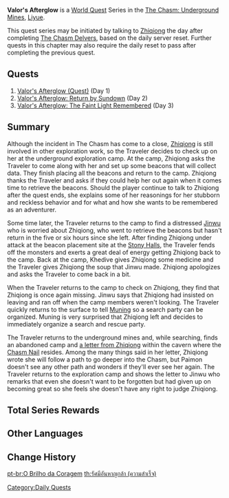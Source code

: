{{About|the quest series|all world quests and the achievement|Valor's Afterglow (Disambiguation)}}
{{Chapter Infobox
|image         = World Quest Valor's Afterglow.png
|type          = World
|region        = Liyue
|area          = The Chasm: Underground Mines
}}
'''Valor's Afterglow''' is a [[World Quest]] Series in the [[The Chasm: Underground Mines]], [[Liyue]].

This quest series may be initiated by talking to [[Zhiqiong]] the day after completing [[The Chasm Delvers]], based on the daily server reset. Further quests in this chapter may also require the daily reset to pass after completing the previous quest.

==Quests==
# [[Valor's Afterglow (Quest)]] (Day 1)
# [[Valor's Afterglow: Return by Sundown]] (Day 2)
# [[Valor's Afterglow: The Faint Light Remembered]] (Day 3)

==Summary==
Although the incident in The Chasm has come to a close, [[Zhiqiong]] is still involved in other exploration work, so the Traveler decides to check up on her at the underground exploration camp. At the camp, Zhiqiong asks the Traveler to come along with her and set up some beacons that will collect data. They finish placing all the beacons and return to the camp. Zhiqiong thanks the Traveler and asks if they could help her out again when it comes time to retrieve the beacons. Should the player continue to talk to Zhiqiong after the quest ends, she explains some of her reasonings for her stubborn and reckless behavior and for what and how she wants to be remembered as an adventurer.

Some time later, the Traveler returns to the camp to find a distressed [[Jinwu]] who is worried about Zhiqiong, who went to retrieve the beacons but hasn't return in the five or six hours since she left. After finding Zhiqiong under attack at the beacon placement site at the [[Stony Halls]], the Traveler fends off the monsters and exerts a great deal of energy getting Zhiqiong back to the camp. Back at the camp, Khedive gives Zhiqiong some medicine and the Traveler gives Zhiqiong the soup that Jinwu made. Zhiqiong apologizes and asks the Traveler to come back in a bit.

When the Traveler returns to the camp to check on Zhiqiong, they find that Zhiqiong is once again missing. Jinwu says that Zhiqiong had insisted on leaving and ran off when the camp members weren't looking. The Traveler quickly returns to the surface to tell [[Muning]] so a search party can be organized. Muning is very surprised that Zhiqiong left and decides to immediately organize a search and rescue party.

The Traveler returns to the underground mines and, while searching, finds an abandoned camp and [[Zhiqiong's Letter|a letter from Zhiqiong]] within the cavern where the [[Chasm Nail]] resides. Among the many things said in her letter, Zhiqiong wrote she will follow a path to go deeper into the Chasm, but Paimon doesn't see any other path and wonders if they'll ever see her again. The Traveler returns to the exploration camp and shows the letter to Jinwu who remarks that even she doesn't want to be forgotten but had given up on becoming great so she feels she doesn't have any right to judge Zhiqiong.

==Total Series Rewards==
{{Event Rewards
|Type = Quest
|Adventure EXP = 600
|Mora = 70,000
|Primogem = 80
|Hero's Wit = 6
|sort = Adventure EXP,Primogem,Hero's Wit,Mora
}}

==Other Languages==
{{Other Languages
|en      = Valor's Afterglow
|zhs     = 勇气的余晖
|zhs_rm  = Yǒngqì de Yúhuī
|zht     = 勇氣的餘暉
|zht_rm  = Yǒngqì de Yúhuī
|zh_tl   = Valor's Afterglow
|ja      = 勇気の残照
|ja_rm   = Yuuki no Zanshou{{Assumed}}
|ja_tl   = Valor's Afterglow
|ko      = {{tt|용기|勇氣}}의 {{tt|여광|餘光}}
|ko_rm   = Yonggi-ui Yeogwang
|ko_tl   = Valor's Afterglow
|es      = El resplandor del valor
|es_tl   = The Glow of Valor
|fr      = Rémanence de courage
|fr_tl   = Courage's Remanence
|ru      = Отблески храбрости
|ru_tl   = Reflection of Valor
|th      = รัศมีอันหาญกล้า
|th_rm   = Ratmi an han kla
|th_tl   = 
|vi      = Hào Quang Của Dũng Khí
|vi_tl   = 
|de      = Abendröte des Muts
|de_tl   = Afterglow of Valor
|id      = Senja Keberanian
|id_tl   = Dusk of Bravery
|pt      = O Brilho da Coragem
|pt_tl   = 
|tr      = Cesaretin Gün Batımı
|tr_tl   = 
|it      = Ultimo bagliore del coraggio
|it_tl   = 
}}

==Change History==
{{Change History|2.6}}
[[Category:Daily Quests]]

[[pt-br:O Brilho da Coragem]]
[[th:รัศมีอันหาญกล้า (ความสำเร็จ)]]